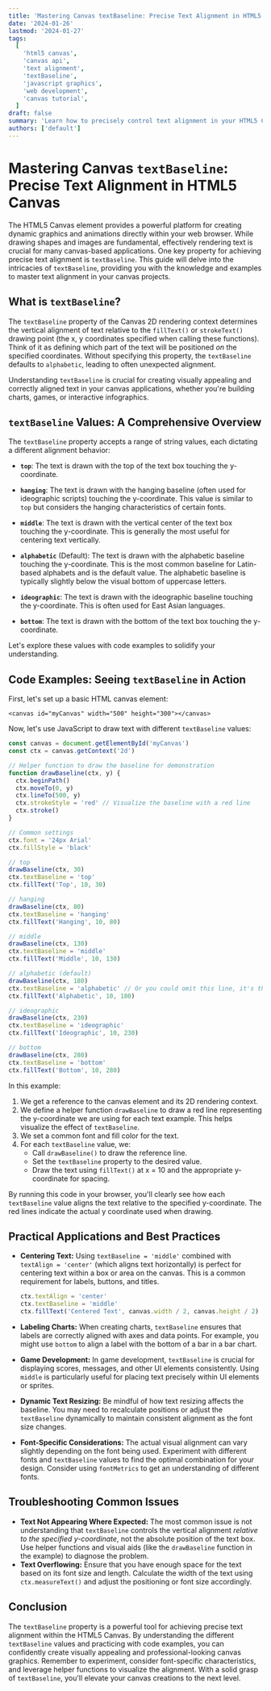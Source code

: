 ```yaml
---
title: 'Mastering Canvas textBaseline: Precise Text Alignment in HTML5 Canvas'
date: '2024-01-26'
lastmod: '2024-01-27'
tags:
  [
    'html5 canvas',
    'canvas api',
    'text alignment',
    'textBaseline',
    'javascript graphics',
    'web development',
    'canvas tutorial',
  ]
draft: false
summary: 'Learn how to precisely control text alignment in your HTML5 Canvas creations using the textBaseline property. This comprehensive guide provides detailed explanations, code examples, and best practices for mastering textBaseline for professional-looking canvas graphics.'
authors: ['default']
---
```


# Mastering Canvas `textBaseline`: Precise Text Alignment in HTML5 Canvas

The HTML5 Canvas element provides a powerful platform for creating dynamic graphics and animations directly within your web browser. While drawing shapes and images are fundamental, effectively rendering text is crucial for many canvas-based applications. One key property for achieving precise text alignment is `textBaseline`. This guide will delve into the intricacies of `textBaseline`, providing you with the knowledge and examples to master text alignment in your canvas projects.

## What is `textBaseline`?

The `textBaseline` property of the Canvas 2D rendering context determines the vertical alignment of text relative to the `fillText()` or `strokeText()` drawing point (the x, y coordinates specified when calling these functions). Think of it as defining which part of the text will be positioned _on_ the specified coordinates. Without specifying this property, the `textBaseline` defaults to `alphabetic`, leading to often unexpected alignment.

Understanding `textBaseline` is crucial for creating visually appealing and correctly aligned text in your canvas applications, whether you're building charts, games, or interactive infographics.

## `textBaseline` Values: A Comprehensive Overview

The `textBaseline` property accepts a range of string values, each dictating a different alignment behavior:

- **`top`**: The text is drawn with the top of the text box touching the y-coordinate.

- **`hanging`**: The text is drawn with the hanging baseline (often used for ideographic scripts) touching the y-coordinate. This value is similar to `top` but considers the hanging characteristics of certain fonts.

- **`middle`**: The text is drawn with the vertical center of the text box touching the y-coordinate. This is generally the most useful for centering text vertically.

- **`alphabetic`** (Default): The text is drawn with the alphabetic baseline touching the y-coordinate. This is the most common baseline for Latin-based alphabets and is the default value. The alphabetic baseline is typically slightly below the visual bottom of uppercase letters.

- **`ideographic`**: The text is drawn with the ideographic baseline touching the y-coordinate. This is often used for East Asian languages.

- **`bottom`**: The text is drawn with the bottom of the text box touching the y-coordinate.

Let's explore these values with code examples to solidify your understanding.

## Code Examples: Seeing `textBaseline` in Action

First, let's set up a basic HTML canvas element:

```plaintext
<canvas id="myCanvas" width="500" height="300"></canvas>
```

Now, let's use JavaScript to draw text with different `textBaseline` values:

```javascript
const canvas = document.getElementById('myCanvas')
const ctx = canvas.getContext('2d')

// Helper function to draw the baseline for demonstration
function drawBaseline(ctx, y) {
  ctx.beginPath()
  ctx.moveTo(0, y)
  ctx.lineTo(500, y)
  ctx.strokeStyle = 'red' // Visualize the baseline with a red line
  ctx.stroke()
}

// Common settings
ctx.font = '24px Arial'
ctx.fillStyle = 'black'

// top
drawBaseline(ctx, 30)
ctx.textBaseline = 'top'
ctx.fillText('Top', 10, 30)

// hanging
drawBaseline(ctx, 80)
ctx.textBaseline = 'hanging'
ctx.fillText('Hanging', 10, 80)

// middle
drawBaseline(ctx, 130)
ctx.textBaseline = 'middle'
ctx.fillText('Middle', 10, 130)

// alphabetic (default)
drawBaseline(ctx, 180)
ctx.textBaseline = 'alphabetic' // Or you could omit this line, it's the default
ctx.fillText('Alphabetic', 10, 180)

// ideographic
drawBaseline(ctx, 230)
ctx.textBaseline = 'ideographic'
ctx.fillText('Ideographic', 10, 230)

// bottom
drawBaseline(ctx, 280)
ctx.textBaseline = 'bottom'
ctx.fillText('Bottom', 10, 280)
```

In this example:

1.  We get a reference to the canvas element and its 2D rendering context.
2.  We define a helper function `drawBaseline` to draw a red line representing the y-coordinate we are using for each text example. This helps visualize the effect of `textBaseline`.
3.  We set a common font and fill color for the text.
4.  For each `textBaseline` value, we:
    - Call `drawBaseline()` to draw the reference line.
    - Set the `textBaseline` property to the desired value.
    - Draw the text using `fillText()` at x = 10 and the appropriate y-coordinate for spacing.

By running this code in your browser, you'll clearly see how each `textBaseline` value aligns the text relative to the specified y-coordinate. The red lines indicate the actual y coordinate used when drawing.

## Practical Applications and Best Practices

- **Centering Text:** Using `textBaseline = 'middle'` combined with `textAlign = 'center'` (which aligns text horizontally) is perfect for centering text within a box or area on the canvas. This is a common requirement for labels, buttons, and titles.

  ```javascript
  ctx.textAlign = 'center'
  ctx.textBaseline = 'middle'
  ctx.fillText('Centered Text', canvas.width / 2, canvas.height / 2)
  ```

- **Labeling Charts:** When creating charts, `textBaseline` ensures that labels are correctly aligned with axes and data points. For example, you might use `bottom` to align a label with the bottom of a bar in a bar chart.

- **Game Development:** In game development, `textBaseline` is crucial for displaying scores, messages, and other UI elements consistently. Using `middle` is particularly useful for placing text precisely within UI elements or sprites.

- **Dynamic Text Resizing:** Be mindful of how text resizing affects the baseline. You may need to recalculate positions or adjust the `textBaseline` dynamically to maintain consistent alignment as the font size changes.

- **Font-Specific Considerations:** The actual visual alignment can vary slightly depending on the font being used. Experiment with different fonts and `textBaseline` values to find the optimal combination for your design. Consider using `fontMetrics` to get an understanding of different fonts.

## Troubleshooting Common Issues

- **Text Not Appearing Where Expected:** The most common issue is not understanding that `textBaseline` controls the vertical alignment _relative to the specified y-coordinate_, not the absolute position of the text box. Use helper functions and visual aids (like the `drawBaseline` function in the example) to diagnose the problem.
- **Text Overflowing:** Ensure that you have enough space for the text based on its font size and length. Calculate the width of the text using `ctx.measureText()` and adjust the positioning or font size accordingly.

## Conclusion

The `textBaseline` property is a powerful tool for achieving precise text alignment within the HTML5 Canvas. By understanding the different `textBaseline` values and practicing with code examples, you can confidently create visually appealing and professional-looking canvas graphics. Remember to experiment, consider font-specific characteristics, and leverage helper functions to visualize the alignment. With a solid grasp of `textBaseline`, you'll elevate your canvas creations to the next level.

